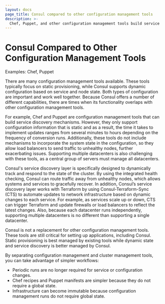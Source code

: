 ```yaml
---
layout: docs
page_title: Consul compared to other configuration management tools
description: >-
  Chef, Puppet, and other configuration management tools build service discovery mechanisms by querying global state and constructing configuration files on each node during a periodic convergence run.
---
```


# Consul Compared to Other Configuration Management Tools

Examples: Chef, Puppet

There are many configuration management tools available. These tools typically focus on static provisioning, while Consul supports dynamic configuration based on service and node state. Both types of configuration are important and work well together. Because Consul offers a number of different capabilities, there are times when its functionality overlaps with other configuration management tools.

For example, Chef and Puppet are configuration management tools that can build service discovery mechanisms. However, they only support configuration information that is static and as a result, the time it takes to implement updates ranges from several minutes to hours depending on the frequency of conversion runs. Additionally, these tools do not include mechanisms to incorporate the system state in the configuration, so they allow load balancers to send traffic to unhealthy nodes, further exacerbating issues. Supporting multiple datacenters is also challenging with these tools, as a central group of servers must manage all datacenters.

Consul's service discovery layer is specifically designed to dynamically track and respond to the state of the cluster. By using the integrated health checking, Consul can route traffic away from unhealthy nodes, which allows systems and services to gracefully recover. In addition, Consul’s service discovery layer works with Terraform by using Consul-Terraform-Sync (CTS) to automate updates to network infrastructure based on dynamic changes to each service. For example, as services scale up or down, CTS can trigger Terraform and update firewalls or load balancers to reflect the latest changes. Also, because each datacenter runs independently, supporting multiple datacenters is no different than supporting a single datacenter.

Consul is not a replacement for other configuration management tools. These tools are still critical for setting up applications, including Consul. Static provisioning is best managed by existing tools while dynamic state and service discovery is better managed by Consul. 

By separating configuration management and cluster management tools, you can take advantage of simpler workflows: 
- Periodic runs are no longer required for service or configuration changes.
- Chef recipes and Puppet manifests are simpler because they do not require a global state. 
- Infrastructure can become immutable because configuration management runs do not require global state. 
